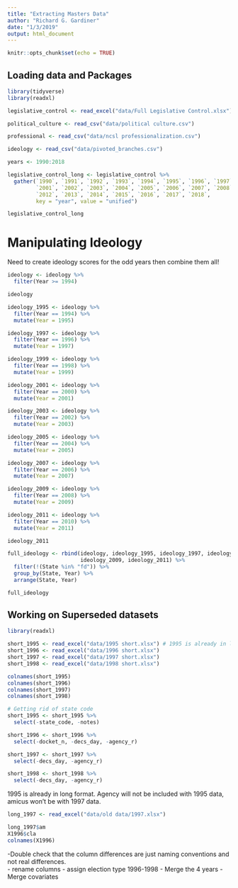 ```yaml
---
title: "Extracting Masters Data"
author: "Richard G. Gardiner"
date: "1/3/2019"
output: html_document
---
```


```r
knitr::opts_chunk$set(echo = TRUE)
```

## Loading data and Packages

```r
library(tidyverse)
library(readxl)

legislative_control <- read_excel("data/Full Legislative Control.xlsx")

political_culture <- read_csv("data/political culture.csv")

professional <- read_csv("data/ncsl professionalization.csv")

ideology <- read_csv("data/pivoted_branches.csv")
```

```r
years <- 1990:2018

legislative_control_long <- legislative_control %>%
  gather(`1990`, `1991`, `1992`, `1993`, `1994`, `1995`, `1996`, `1997`, `1998`, `1999`, `2000`,
         `2001`, `2002`, `2003`, `2004`, `2005`, `2006`, `2007`, `2008`, `2009`, `2010`, `2011`,
         `2012`, `2013`, `2014`, `2015`, `2016`, `2017`, `2018`,
         key = "year", value = "unified")

legislative_control_long
```

# Manipulating Ideology

Need to create ideology scores for the odd years then combine them all!
```r
ideology <- ideology %>%
  filter(Year >= 1994)

ideology

ideology_1995 <- ideology %>%
  filter(Year == 1994) %>%
  mutate(Year = 1995)

ideology_1997 <- ideology %>%
  filter(Year == 1996) %>%
  mutate(Year = 1997)

ideology_1999 <- ideology %>%
  filter(Year == 1998) %>%
  mutate(Year = 1999)

ideology_2001 <- ideology %>%
  filter(Year == 2000) %>%
  mutate(Year = 2001)

ideology_2003 <- ideology %>%
  filter(Year == 2002) %>%
  mutate(Year = 2003)

ideology_2005 <- ideology %>%
  filter(Year == 2004) %>%
  mutate(Year = 2005)

ideology_2007 <- ideology %>%
  filter(Year == 2006) %>%
  mutate(Year = 2007)

ideology_2009 <- ideology %>%
  filter(Year == 2008) %>%
  mutate(Year = 2009)

ideology_2011 <- ideology %>%
  filter(Year == 2010) %>%
  mutate(Year = 2011)

ideology_2011

full_ideology <- rbind(ideology, ideology_1995, ideology_1997, ideology_1999, ideology_2001, ideology_2003, ideology_2005, ideology_2007,
                       ideology_2009, ideology_2011) %>%
  filter(!(State %in% "fd")) %>%
  group_by(State, Year) %>%
  arrange(State, Year)

full_ideology
```


## Working on Superseded datasets

```r
library(readxl)

short_1995 <- read_excel("data/1995 short.xlsx") # 1995 is already in long format
short_1996 <- read_excel("data/1996 short.xlsx")
short_1997 <- read_excel("data/1997 short.xlsx")
short_1998 <- read_excel("data/1998 short.xlsx")

colnames(short_1995)
colnames(short_1996)
colnames(short_1997)
colnames(short_1998)

# Getting rid of state code
short_1995 <- short_1995 %>%
  select(-state_code, -notes)

short_1996 <- short_1996 %>%
  select(-docket_n, -decs_day, -agency_r)

short_1997 <- short_1997 %>%
  select(-decs_day, -agency_r)

short_1998 <- short_1998 %>%
  select(-decs_day, -agency_r)
```

1995 is already in long format.  Agency will not be included with 1995 data, amicus won't be with 1997 data.


```r
long_1997 <- read_excel("data/old data/1997.xlsx")

long_1997$am
X1996$cla
colnames(X1996)
```

-Double check that the column differences are just naming conventions and not real differences.  
- rename columns 
- assign election type 1996-1998
- Merge the 4 years
- Merge covariates